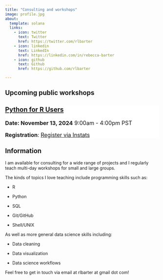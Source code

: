 ```yaml
---
title: "Consulting and workshops"
image: profile.jpg
about:
  template: solana
  links:
    - icon: twitter
      text: Twitter
      href: https://twitter.com/rlbarter
    - icon: linkedin
      text: LinkedIn
      href: https://linkedin.com/in/rebecca-barter
    - icon: github
      text: Github
      href: https://github.com/rlbarter

---
```



## Upcoming public workshops




::: card
::: {.card-header style="background-color: white; font-size: 18;"}
### [Python for R Users](https://instats.org/seminar/python-for-r-users2)


**Date: November 13, 2024** 9:00am - 4:00pm PST

**Registration**: [Register via Instats](https://instats.org/seminar/python-for-r-users2)

:::
:::

## Information


I am available for consulting for a wide range of projects and I regularly teach multi-day workshops for small and large groups.

The kinds of topics I love teaching include programming skills such as:

- R

- Python

- SQL

- Git/GitHub

- Shell/UNIX

As well as more general data science skills including:

- Data cleaning

- Data visualization

- Data science workflows

Feel free to get in touch via email at rlbarter at gmail dot com!